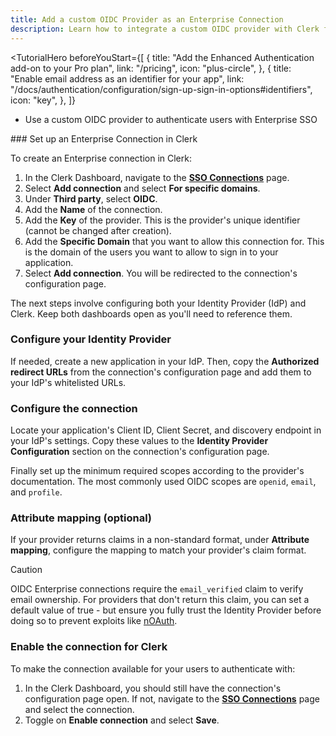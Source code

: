 ```yaml
---
title: Add a custom OIDC Provider as an Enterprise Connection
description: Learn how to integrate a custom OIDC provider with Clerk for Enterprise SSO.
---
```


<TutorialHero
  beforeYouStart={[
    {
      title: "Add the Enhanced Authentication add-on to your Pro plan",
      link: "/pricing",
      icon: "plus-circle",
    },
    {
      title: "Enable email address as an identifier for your app",
      link: "/docs/authentication/configuration/sign-up-sign-in-options#identifiers",
      icon: "key",
    },
  ]}
>
  - Use a custom OIDC provider to authenticate users with Enterprise SSO
</TutorialHero>

<Steps>
  ### Set up an Enterprise Connection in Clerk

  To create an Enterprise connection in Clerk:

  1. In the Clerk Dashboard, navigate to the [**SSO Connections**](https://dashboard.clerk.com/last-active?path=user-authentication/sso-connections) page.
  1. Select **Add connection** and select **For specific domains**.
  1. Under **Third party**, select **OIDC**.
  1. Add the **Name** of the connection.
  1. Add the **Key** of the provider. This is the provider's unique identifier (cannot be changed after creation).
  1. Add the **Specific Domain** that you want to allow this connection for. This is the domain of the users you want to allow to sign in to your application.
  1. Select **Add connection**. You will be redirected to the connection's configuration page.

  The next steps involve configuring both your Identity Provider (IdP) and Clerk. Keep both dashboards open as you'll need to reference them.

  ### Configure your Identity Provider

  If needed, create a new application in your IdP. Then, copy the **Authorized redirect URLs** from the connection's configuration page and add them to your IdP's whitelisted URLs.

  ### Configure the connection

  Locate your application's Client ID, Client Secret, and discovery endpoint in your IdP's settings. Copy these values to the **Identity Provider Configuration** section on the connection's configuration page.

  Finally set up the minimum required scopes according to the provider's documentation. The most commonly used OIDC scopes are `openid`, `email`, and `profile`.

  ### Attribute mapping (optional)

  If your provider returns claims in a non-standard format, under **Attribute mapping**, configure the mapping to match your provider's claim format.

  > [!CAUTION]
  > OIDC Enterprise connections require the `email_verified` claim to verify email ownership.  For providers that don't return this claim, you can set a default value of true - but ensure you fully trust the Identity Provider before doing so to prevent exploits like [nOAuth](https://www.descope.com/blog/post/noauth).

  ### Enable the connection for Clerk

  To make the connection available for your users to authenticate with:

  1. In the Clerk Dashboard, you should still have the connection's configuration page open. If not, navigate to the [**SSO Connections**](https://dashboard.clerk.com/last-active?path=user-authentication/sso-connections) page and select the connection.
  1. Toggle on **Enable connection** and select **Save**.
</Steps>
